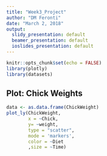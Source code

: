 ---
title: "Week3_Project"
author: "DM Feronti"
date: "March 2, 2018"
output:
  slidy_presentation: default
  beamer_presentation: default
  ioslides_presentation: default
---

```{r setup, include=FALSE}
knitr::opts_chunk$set(echo = FALSE)
library(plotly)
library(datasets)
```

## Plot: Chick Weights

```{r cars, echo = TRUE}
data <- as.data.frame(ChickWeight)
plot_ly(ChickWeight,
        x = ~Chick,
        y= ~weight,
        type = "scatter",
        mode = 'markers',
        color = ~Diet
        ,size = ~Time)
```
